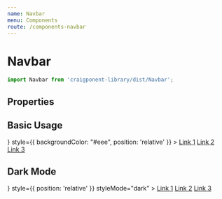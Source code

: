 ```yaml
---
name: Navbar
menu: Components
route: /components-navbar
---
```



# Navbar

```javascript
import Navbar from 'craigponent-library/dist/Navbar';
```

## Properties

<Props of={Navbar} />

## Basic Usage

<Playground>
  <div style={{ backgroundColor: "#ffffff", padding: '20px' }}>
    <Navbar
      logo={<img src="https://png.pngtree.com/element_our/sm/20180620/sm_5b29c1a236a02.png" style={{ height: '48px', width: '48px' }} />}
      style={{ backgroundColor: "#eee", position: 'relative' }}
    >
      <a href="#">Link 1</a>
      <a href="#">Link 2</a>
      <a href="#">Link 3</a>
    </Navbar>
  </div>
</Playground>

## Dark Mode

<Playground>
  <div style={{ backgroundColor: "#ffffff", padding: '20px' }}>
    <Navbar
      logo={<img src="https://png.pngtree.com/element_our/sm/20180620/sm_5b29c1a236a02.png" style={{ height: '48px', width: '48px' }} />}
      style={{ position: 'relative' }}
      styleMode="dark"
    >
      <a href="#">Link 1</a>
      <a href="#">Link 2</a>
      <a href="#">Link 3</a>
    </Navbar>
  </div>
</Playground>
